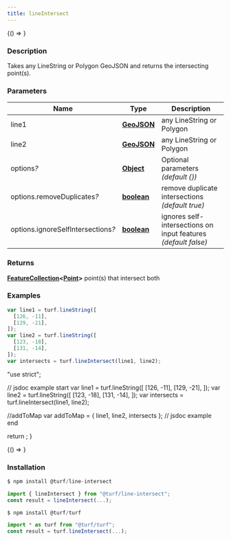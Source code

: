 ```yaml
---
title: lineIntersect
---
```



<!-- Expose turf as global var for experimenting in the browser console -->

<BrowserOnly>{() => <WindowTurfGlobal turf={turf} />}</BrowserOnly>

### Description

Takes any LineString or Polygon GeoJSON and returns the intersecting point(s).

### Parameters

| Name                                    | Type                                                                                              | Description                                                    |
| --------------------------------------- | ------------------------------------------------------------------------------------------------- | -------------------------------------------------------------- |
| line1                                   | **[GeoJSON](https://tools.ietf.org/html/rfc7946#section-3)**                                      | any LineString or Polygon                                      |
| line2                                   | **[GeoJSON](https://tools.ietf.org/html/rfc7946#section-3)**                                      | any LineString or Polygon                                      |
| options<i>?</i>                         | **[Object](https://developer.mozilla.org/docs/Web/JavaScript/Reference/Global_Objects/Object)**   | Optional parameters _(default \{\})_                           |
| options.removeDuplicates<i>?</i>        | **[boolean](https://developer.mozilla.org/docs/Web/JavaScript/Reference/Global_Objects/Boolean)** | remove duplicate intersections _(default true)_                |
| options.ignoreSelfIntersections<i>?</i> | **[boolean](https://developer.mozilla.org/docs/Web/JavaScript/Reference/Global_Objects/Boolean)** | ignores self-intersections on input features _(default false)_ |

### Returns

**[FeatureCollection](https://tools.ietf.org/html/rfc7946#section-3.3)\<[Point](https://tools.ietf.org/html/rfc7946#section-3.1.2)\>** point(s) that intersect both

### Examples

```javascript
var line1 = turf.lineString([
  [126, -11],
  [129, -21],
]);
var line2 = turf.lineString([
  [123, -18],
  [131, -14],
]);
var intersects = turf.lineIntersect(line1, line2);
```

  "use strict";

  // jsdoc example start
  var line1 = turf.lineString([
    [126, -11],
    [129, -21],
  ]);
  var line2 = turf.lineString([
    [123, -18],
    [131, -14],
  ]);
  var intersects = turf.lineIntersect(line1, line2);

  //addToMap
  var addToMap = { line1, line2, intersects };
  // jsdoc example end

  return <ExampleMap addToMap={addToMap} />;
}

<BrowserOnly>{() => <Map0 />}</BrowserOnly>

### Installation

```javascript
$ npm install @turf/line-intersect

import { lineIntersect } from "@turf/line-intersect";
const result = lineIntersect(...);
```

```javascript
$ npm install @turf/turf

import * as turf from "@turf/turf";
const result = turf.lineIntersect(...);
```
